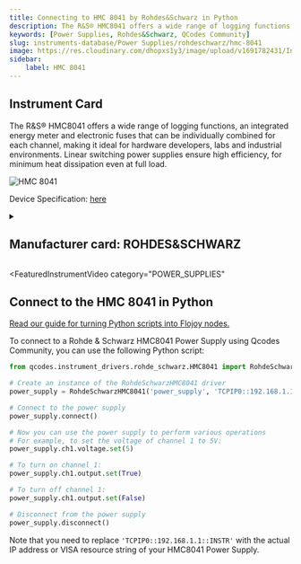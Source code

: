 ```yaml
---
title: Connecting to HMC 8041 by Rohdes&Schwarz in Python
description: The R&S® HMC8041 offers a wide range of logging functions, an integrated energy meter and electronic fuses that can be individually combined for each channel, making it ideal for hardware developers, labs and industrial environments. Linear switching power supplies ensure high efficiency, for minimum heat dissipation even at full load.
keywords: [Power Supplies, Rohdes&Schwarz, QCodes Community] 
slug: instruments-database/Power Supplies/rohdeschwarz/hmc-8041 
image: https://res.cloudinary.com/dhopxs1y3/image/upload/v1691782431/Instruments/Power%20Supplies/HMC-8041/HMC-8041.jpg
sidebar:
    label: HMC 8041 
---
```



## Instrument Card

The R&S® HMC8041 offers a wide range of logging functions, an integrated energy meter and electronic fuses that can be individually combined for each channel, making it ideal for hardware developers, labs and industrial environments. Linear switching power supplies ensure high efficiency, for minimum heat dissipation even at full load.

![HMC 8041](https://res.cloudinary.com/dhopxs1y3/image/upload/v1691782431/Instruments/Power%20Supplies/HMC-8041/HMC-8041.jpg)

Device Specification: [here](https://www.batronix.com/pdf/Rohde-Schwarz/HMC804X/HMC804X_Datasheet_DE.pdf)

<details style={{ marginTop: "15px"}}>
<summary><h2 style={{display:'inline'}}>Manufacturer card: ROHDES&SCHWARZ</h2></summary>

![ROHDES&SCHWARZ](https://res.cloudinary.com/dhopxs1y3/image/upload/v1692806194/Instruments/Vendor%20Logos/RohdeSchwarz.png)

Rohde & Schwarz GmbH & Co KG is an international electronics group specializing in the fields of electronic test equipment, broadcast & media, cybersecurity, radiomonitoring and radiolocation, and radiocommunication.

- Headquarters: Munich, Germany
- Yearly Revenue (millions, USD): 2500
- Vendor Website: [here](https://www.rohde-schwarz.com/ca/home_48230.html)

</details>


<FeaturedInstrumentVideo
  category="POWER_SUPPLIES"
></FeaturedInstrumentVideo>

## Connect to the HMC 8041 in Python

[Read our guide for turning Python scripts into Flojoy nodes.](https://docs.flojoy.ai/contribution/blocks/custom-flojoy-block/)



<Tabs>
<TabItem value="Flojoy" label="Flojoy" className="flojoy-instrument-tabs">

<SectionsCard category="POWER_SUPPLIES" manufacturer="Rohdes&Schwarz"></SectionsCard>

</TabItem>
<TabItem value="QCodes Community" label="QCodes Community">

To connect to a Rohde & Schwarz HMC8041 Power Supply using Qcodes Community, you can use the following Python script:

```python
from qcodes.instrument_drivers.rohde_schwarz.HMC8041 import RohdeSchwarzHMC8041

# Create an instance of the RohdeSchwarzHMC8041 driver
power_supply = RohdeSchwarzHMC8041('power_supply', 'TCPIP0::192.168.1.1::INSTR')

# Connect to the power supply
power_supply.connect()

# Now you can use the power supply to perform various operations
# For example, to set the voltage of channel 1 to 5V:
power_supply.ch1.voltage.set(5)

# To turn on channel 1:
power_supply.ch1.output.set(True)

# To turn off channel 1:
power_supply.ch1.output.set(False)

# Disconnect from the power supply
power_supply.disconnect()
```

Note that you need to replace `'TCPIP0::192.168.1.1::INSTR'` with the actual IP address or VISA resource string of your HMC8041 Power Supply.

</TabItem>
</Tabs>